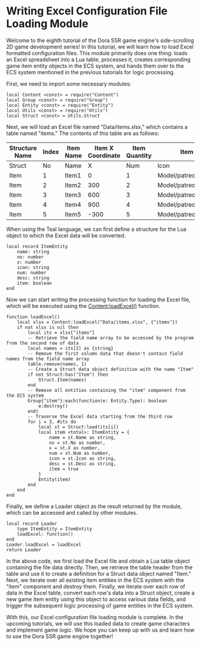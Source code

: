 # Writing Excel Configuration File Loading Module

Welcome to the eighth tutorial of the Dora SSR game engine's side-scrolling 2D game development series! In this tutorial, we will learn how to load Excel formatted configuration files. This module primarily does one thing: loads an Excel spreadsheet into a Lua table, processes it, creates corresponding game item entity objects in the ECS system, and hands them over to the ECS system mentioned in the previous tutorials for logic processing.

First, we need to import some necessary modules:

```tl title="Script/Loader.tl"
local Content <const> = require("Content")
local Group <const> = require("Group")
local Entity <const> = require("Entity")
local Utils <const> = require("Utils")
local Struct <const> = Utils.Struct
```

Next, we will load an Excel file named "Data/items.xlsx," which contains a table named "items." The contents of this table are as follows:

| Structure Name | Index | Item Name | Item X Coordinate | Item Quantity | Item Icon                   | Item Description |
| -------------- | ----- | --------- | ---------------- | ------------- | -------------------------- | ---------------- |
| Struct         | No    | Name      | X                | Num           | Icon                       | Desc             |
| Item           | 1     | Item1     | 0                | 1             | Model/patreon.clip\|whale  | Description1     |
| Item           | 2     | Item2     | 300              | 2             | Model/patreon.clip\|cow    | Description2     |
| Item           | 3     | Item3     | 600              | 3             | Model/patreon.clip\|sloth  | Description3     |
| Item           | 4     | Item4     | 900              | 4             | Model/patreon.clip\|panda  | Description4     |
| Item           | 5     | Item5     | -300             | 5             | Model/patreon.clip\|rabbit | Description5     |

When using the Teal language, we can first define a structure for the Lua object to which the Excel data will be converted.

```tl title="Script/Loader.tl"
local record ItemEntity
	name: string
	no: number
	x: number
	icon: string
	num: number
	desc: string
	item: boolean
end
```

Now we can start writing the processing function for loading the Excel file, which will be executed using the [Content:loadExcel()](/docs/api/Class/Content#loadexcel) function.

```tl title="Script/Loader.tl"
function loadExcel()
	local xlsx = Content:loadExcel("Data/items.xlsx", {"items"})
	if not xlsx is nil then
		local its = xlsx["items"]
		-- Retrieve the field name array to be accessed by the program from the second row of data
		local names = its[2] as {string}
		-- Remove the first column data that doesn't contain field names from the field name array
		table.remove(names, 1)
		-- Create a Struct data object definition with the name "Item"
		if not Struct:has("Item") then
			Struct.Item(names)
		end
		-- Remove all entities containing the "item" component from the ECS system
		Group{"item"}:each(function(e: Entity.Type): boolean
			e:destroy()
		end)
		-- Traverse the Excel data starting from the third row
		for i = 3, #its do
			local st = Struct:load(its[i])
			local item <total>: ItemEntity = {
				name = st.Name as string,
				no = st.No as number,
				x = st.X as number,
				num = st.Num as number,
				icon = st.Icon as string,
				desc = st.Desc as string,
				item = true
			}
			Entity(item)
		end
	end
end
```

Finally, we define a Loader object as the result returned by the module, which can be accessed and called by other modules.

```tl title="Script/Loader.tl"
local record Loader
	type ItemEntity = ItemEntity
	loadExcel: function()
end
Loader.loadExcel = loadExcel
return Loader
```

In the above code, we first load the Excel file and obtain a Lua table object containing the file data directly. Then, we retrieve the table header from the table and use it to create a definition for a Struct data object named "Item." Next, we iterate over all existing item entities in the ECS system with the "item" component and destroy them. Finally, we iterate over each row of data in the Excel table, convert each row's data into a Struct object, create a new game item entity using this object to access various data fields, and trigger the subsequent logic processing of game entities in the ECS system.

With this, our Excel configuration file loading module is complete. In the upcoming tutorials, we will use this loaded data to create game characters and implement game logic. We hope you can keep up with us and learn how to use the Dora SSR game engine together!
